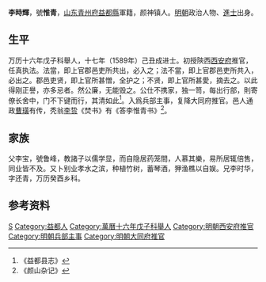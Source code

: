'''李時輝'''，號'''惟青'''，[[山东|山东]][[青州府|青州府]][[益都縣|益都縣]]軍籍，颜神镇人。[[明朝|明朝]]政治人物、[[進士|進士]]出身。

== 生平 ==
万历十六年戊子科舉人，十七年（1589年）己丑成进士。初授陝西[[西安府|西安府]]推官，任真执法。法當，即上官郡邑吏所共出，必入之；法不當，即上官郡邑吏所共入，必出之。郡邑吏贤，即上官所甚憎，全护之；不贤，即上官所甚愛，摘去之。以此得刚正譽，亦多忌者。然公廉，无能毁之。公仕不携家，独一笥，每出行部，則寄僚长舍中，门不下键而行，其清如此<ref>《益都县志》</ref>。入爲兵部主事，复降大同府推官。邑人通政[[曹璜|曹璜]]有传，秃翁[[李贽|李贽]]《焚书》有《答李惟青书》<ref>《颜山杂记》</ref>。

== 家族 ==
父李宝，號鲁峰，教諸子以儒学显，而自隐居药笼間，人慕其樂，易所居辄倍售，同业皆不及。又卜别业孝水之滨，种植竹树，蓄琴酒，狎渔樵以自娱。兄李时华，字还青，万历癸酉乡科。

== 参考资料 ==
{{reflist}}

{{萬曆十七年己丑科殿試金榜}}

{{Authority control}}

{{DEFAULTSORT:李Li}}
[[Category:李姓|S]]
[[Category:益都人|Category:益都人]]
[[Category:萬曆十六年戊子科舉人|Category:萬曆十六年戊子科舉人]]
[[Category:明朝西安府推官|Category:明朝西安府推官]]
[[Category:明朝兵部主事|Category:明朝兵部主事]]
[[Category:明朝大同府推官|Category:明朝大同府推官]]


{{明朝人物小作品}}